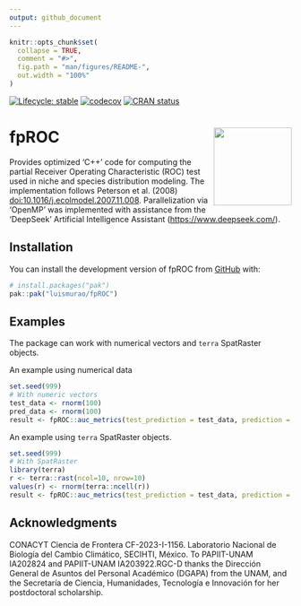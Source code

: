 ```yaml
---
output: github_document
---
```


<!-- README.md is generated from README.Rmd. Please edit that file -->

```r
knitr::opts_chunk$set(
  collapse = TRUE,
  comment = "#>",
  fig.path = "man/figures/README-",
  out.width = "100%"
)
```


<!-- badges: start -->
[![Lifecycle: stable](https://img.shields.io/badge/lifecycle-stable-brightgreen.svg)](https://lifecycle.r-lib.org/articles/stages.html#stable)
[![codecov](https://codecov.io/gh/luismurao/fpROC/graph/badge.svg?token=22EZE5M06M)](https://app.codecov.io/gh/luismurao/fpROC)
[![CRAN status](https://www.r-pkg.org/badges/version/fpROC)](https://CRAN.R-project.org/package=fpROC)
<!-- badges: end -->

# fpROC <a href="https://luismurao.github.io/fpROC/"><img src="man/figures/logo.png" align="right" height="139" /></a>

Provides optimized 'C++' code for computing the partial Receiver Operating 
Characteristic (ROC) test used in niche and species distribution modeling. 
The implementation follows Peterson et al. (2008) <doi:10.1016/j.ecolmodel.2007.11.008>. 
Parallelization via 'OpenMP' was implemented with assistance from the 'DeepSeek'
Artificial Intelligence Assistant (<https://www.deepseek.com/>).


## Installation

You can install the development version of fpROC from [GitHub](https://github.com/) with:

``` r
# install.packages("pak")
pak::pak("luismurao/fpROC")
```

## Examples

The package can work with numerical vectors and `terra` SpatRaster objects.


An example using numerical data

```r
set.seed(999)
# With numeric vectors
test_data <- rnorm(100)
pred_data <- rnorm(100)
result <- fpROC::auc_metrics(test_prediction = test_data, prediction = pred_data)
```

An example using `terra` SpatRaster objects.

```r
set.seed(999)
# With SpatRaster
library(terra)
r <- terra::rast(ncol=10, nrow=10)
values(r) <- rnorm(terra::ncell(r))
result <- fpROC::auc_metrics(test_prediction = test_data, prediction = r)
```

## Acknowledgments

CONACYT Ciencia de Frontera CF-2023-I-1156. Laboratorio Nacional de 
Biología del Cambio Climático, SECIHTI, México. To PAPIIT-UNAM IA202824 and 
PAPIIT-UNAM IA203922.RGC-D thanks the Dirección General de Asuntos del 
Personal Académico (DGAPA) from the UNAM, and the Secretaría de Ciencia, 
Humanidades, Tecnología e Innovación for her postdoctoral scholarship.
